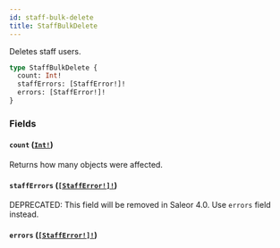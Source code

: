 ```yaml
---
id: staff-bulk-delete
title: StaffBulkDelete
---
```


Deletes staff users.

```graphql
type StaffBulkDelete {
  count: Int!
  staffErrors: [StaffError!]!
  errors: [StaffError!]!
}
```

### Fields

#### `count` ([`Int!`](/developer/api-reference/scalars/int))

Returns how many objects were affected.

#### `staffErrors` ([`[StaffError!]!`](/developer/api-reference/objects/staff-error))

<span class="badge badge--warning">DEPRECATED: This field will be removed in Saleor 4.0. Use `errors` field instead.</span>

#### `errors` ([`[StaffError!]!`](/developer/api-reference/objects/staff-error))
